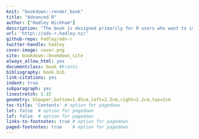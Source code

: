 ```yaml
---
knit: "bookdown::render_book"
title: "Advanced R"
author: ["Hadley Wickham"]
description: "The book is designed primarily for R users who want to improve their programming skills and understanding of the language.  It should also be useful for programmers coming to R from other languages, as it explains some of R's quirks and shows how some parts that seem horrible do have a positive side."
url: 'http\://adv-r.hadley.nz/'
github-repo: hadley/adv-r
twitter-handle: hadley
cover-image: cover.png
site: bookdown::bookdown_site
always_allow_html: yes
documentclass: book #krantz
bibliography: book.bib
link-citations: yes
indent: true
subparagraph: yes
linestretch: 1.15
geometry: b5paper,bottom=1.85cm,left=2.2cm,right=2.2cm,top=2cm
toc-title: 'Contents' # option for pagedown
lot: false  # option for pagedown
lof: false  # option for pagedown
links-to-footnotes: true # option for pagedown
paged-footnotes: true    # option for pagedown
---
```


<!--'

# Welcome {-}

<img src="cover.png" width="250" height="366" align="right" alt="Cover image" />

This is the website for work-in-progress 2nd edition of __"[Advanced R](http://amzn.com/1466586966?tag=devtools-20)"__, a book in Chapman & Hall's R Series. The book is designed primarily for R users who want to improve their programming skills and understanding of the language.  It should also be useful for programmers coming to R from other languages, as it explains some of R's quirks and shows how some parts that seem horrible do have a positive side.

This edition is a work in progress. If you're looking for the electronic version of the 1st edition, you can find it online at <http://adv-r.had.co.nz/>.

## License {-}

<a rel="license" href="http://creativecommons.org/licenses/by-nc-sa/4.0/"><img alt="Creative Commons Licence" style="border-width:0" src="https://i.creativecommons.org/l/by-nc-sa/4.0/88x31.png" /></a>

This work, as a whole, is licensed under a <a rel="license" href="http://creativecommons.org/licenses/by-nc-sa/4.0/">Creative Commons Attribution-NonCommercial-ShareAlike 4.0 International License</a>.

The code contained in this book is simultaneously available under the [MIT license](https://opensource.org/licenses/MIT); this means that you are free to use it in your own packages, as long as you cite the source.

## Other books {-}

You may also be interested in:

* __"[R for Data Science](http://r4ds.had.co.nz/)"__ which introduces you to R 
  as a tool for doing data science, focussing on a consistent
  set of packages known as the tidyverse.

* __"[R Packages](http://r-pkgs.had.co.nz/)"__ which teaches you 
  how to make the most of R's fantastic package system.

-->

